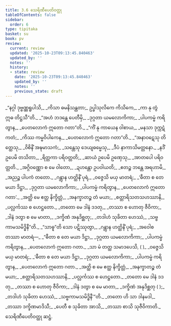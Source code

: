 ```yaml
---
title: 3.6 သေရိဏီပေတိဝတ္ထု
tableOfContents: false
sidebar:
  order: 6
type: tipitaka
basket: su
book: pv
review:
  current: review
  updated: '2025-10-23T09:13:45.840463'
  updated_by: ''
  notes: ''
  history:
  - state: review
    date: '2025-10-23T09:13:45.840463'
    updated_by: ''
    notes: ''
    previous_state: draft
---
```



<ReviewStatus review={frontmatter.review} showDetails={true} />

<HypothesisAnnotation frontmatter={frontmatter} />

<DynamicBreadcrumb />

<Division number="464" book="pv" e="ch" v="19" p="175">

<Paragraph number="502" type="verses" book="pv">
_“နဂ္ဂါ ဒုဗ္ဗဏ္ဏရူပါသိ,_  
_ကိသာ ဓမနိသန္ထတာ;_  
ဥပ္ဖါသုလိကေ ကိသိကေ,_  
_ကာ နု တွံ ဣဓ တိဋ္ဌသီ”တိ._  

</Paragraph>

</Division>
<Division number="465" book="pv" e="ch" v="19" p="175">

<Paragraph number="503" type="verses" book="pv">
_“အဟံ ဘဒန္တေ ပေတီမှိ,_  
_ဒုဂ္ဂတာ ယမလောကိကာ;_  
_ပါပကမ္မံ ကရိတွာန,_  
_ပေတလောကံ ဣတော ဂတာ”တိ._  

</Paragraph>

</Division>
<Division number="466" book="pv" e="ch" v="19" p="175">

<Paragraph number="504" type="verses" book="pv">
_“ကိံ နု ကာယေန ဝါစာယ,_  
_မနသာ ဒုက္ကဋံ ကတံ;_  
_ကိဿ ကမ္မဝိပါကေန,_  
_ပေတလောကံ ဣတော ဂတာ”တိ._  

</Paragraph>

</Division>
<Division number="467" book="pv" e="ch" v="19" p="175">

<Paragraph number="505" type="verses" book="pv">
_“အနာဝဋေသု တိတ္ထေသု,_  
_ဝိစိနိံ အဍ္ဎမာသကံ;_  
_သန္တေသု ဒေယျဓမ္မေသု,_  
_ဒီပံ နာကာသိမတ္တနော._  

</Paragraph>

</Division>
<Division number="468" book="pv" e="ch" v="19" p="175">

<Paragraph number="506" type="verses" book="pv">
_နဒိံ ဥပေမိ တသိတာ,_  
_ရိတ္တကာ ပရိဝတ္တတိ;_  
_ဆာယံ ဥပေမိ ဥဏှေသု,_  
_အာတပေါ ပရိဝတ္တတိ._  

</Paragraph>

</Division>
<Division number="469" book="pv" e="ch" v="19" p="175">

<Paragraph number="507" type="verses" book="pv">
_အဂ္ဂိဝဏ္ဏော စ မေ ဝါတော,_  
_ဍဟန္တော ဥပဝါယတိ;_  
_ဧတဉ္စ ဘန္တေ အရဟာမိ,_  
_အညဉ္စ ပါပကံ တတော._  

</Paragraph>

</Division>
<Division number="470" book="pv" e="ch" v="19" p="175">

<Paragraph number="508" type="verses" book="pv">
_ဂန္တွာန ဟတ္ထိနိံ ပုရံ,_  
_ဝဇ္ဇေသိ မယှ မာတရံ;_  
_‘ဓီတာ စ တေ မယာ ဒိဋ္ဌာ,_  
_ဒုဂ္ဂတာ ယမလောကိကာ;_  
_ပါပကမ္မံ ကရိတွာန,_  
_ပေတလောကံ ဣတော ဂတာ’._  

</Paragraph>

</Division>
<Division number="471" book="pv" e="ch" v="19" p="175">

<Paragraph number="509" type="verses" book="pv">
_အတ္ထိ မေ ဧတ္ထ နိက္ခိတ္တံ,_  
_အနက္ခာတဉ္စ တံ မယာ;_  
_စတ္တာရိသတသဟဿာနိ,_  
_ပလ္လင်္ကဿ စ ဟေဋ္ဌတော._  

</Paragraph>

</Division>
<Division number="472" book="pv" e="ch" v="19" p="175">

<Paragraph number="510" type="verses" book="pv">
_တတော မေ ဒါနံ ဒဒတု,_  
_တဿာ စ ဟောတု ဇီဝိကာ;_  
_ဒါနံ ဒတွာ စ မေ မာတာ,_  
_ဒက္ခိဏံ အနုဒိစ္ဆတု;_  
_တဒါဟံ သုခိတာ ဟေဿံ,_  
_သဗ္ဗကာမသမိဒ္ဓိနီ”တိ._  

</Paragraph>

</Division>
<Division number="473" book="pv" e="ch" v="19" p="176">

<Paragraph number="511" type="verses" book="pv">
_“သာဓူ”တိ သော ပဋိဿုတွာ,_  
_ဂန္တွာန ဟတ္ထိနိံ ပုရံ;_  
_အဝေါစ တဿာ မာတရံ—_  

</Paragraph>

<Paragraph number="512" type="verses" book="pv">
_“ဓီတာ စ တေ မယာ ဒိဋ္ဌာ,_  
_ဒုဂ္ဂတာ ယမလောကိကာ;_  
_ပါပကမ္မံ ကရိတွာန,_  
_ပေတလောကံ ဣတော ဂတာ._  

</Paragraph>

</Division>
<Division number="474" book="pv" e="ch" v="19" p="176">

<Paragraph number="513" type="verses" book="pv">
_သာ မံ တတ္ထ သမာဒပေသိ, ( )_  
_ဝဇ္ဇေသိ မယှ မာတရံ;_  
_‘ဓီတာ စ တေ မယာ ဒိဋ္ဌာ,_  
_ဒုဂ္ဂတာ ယမလောကိကာ;_  
_ပါပကမ္မံ ကရိတွာန,_  
_ပေတလောကံ ဣတော ဂတာ._  

</Paragraph>

</Division>
<Division number="475" book="pv" e="ch" v="19" p="176">

<Paragraph number="514" type="verses" book="pv">
_အတ္ထိ စ မေ ဧတ္ထ နိက္ခိတ္တံ,_  
_အနက္ခာတဉ္စ တံ မယာ;_  
_စတ္တာရိသတသဟဿာနိ,_  
_ပလ္လင်္ကဿ စ ဟေဋ္ဌတော._  

</Paragraph>

</Division>
<Division number="476" book="pv" e="ch" v="19" p="176">

<Paragraph number="515" type="verses" book="pv">
_တတော မေ ဒါနံ ဒဒတု,_  
_တဿာ စ ဟောတု ဇီဝိကာ;_  
_ဒါနံ ဒတွာ စ မေ မာတာ,_  
_ဒက္ခိဏံ အနုဒိစ္ဆတု ( );_  
_တဒါဟံ သုခိတာ ဟေဿံ,_  
_သဗ္ဗကာမသမိဒ္ဓိနီ’”တိ._  

</Paragraph>

</Division>
<Division number="477" book="pv" e="ch" v="19" p="176">

<Paragraph number="516" type="verses" book="pv">
_တတော ဟိ သာ ဒါနမဒါ,_  
_တဿာ ဒက္ခိဏမာဒိသီ;_  
_ပေတီ စ သုခိတာ အာသိ,_  
_တဿာ စာသိ သုဇီဝိကာတိ._  


</Paragraph>
</Division>

<Paragraph number="517" type="center" book="pv">
သေရိဏီပေတိဝတ္ထု ဆဋ္ဌံ.
</Paragraph>